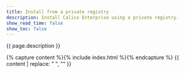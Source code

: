 ```yaml
---
title: Install from a private registry
description: Install Calico Enterprise using a private registry.
show_read_time: false
show_toc: false
---
```


{{ page.description }}

{% capture content %}{% include index.html %}{% endcapture %}
{{ content | replace: "    ", "" }}